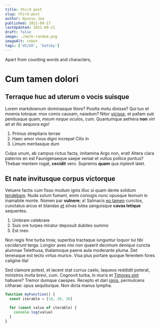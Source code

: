 ```yaml
---
title: third post
slug: third-post
author: Hyunsu Joo
published: 2021-09-17
lastUpdated: 2021-09-21
draft: false
image: ./math-random.png
imageAlt: robot
tags: ['UI/UX', 'Gatsby']
---
```


Apart from counting words and characters,

<!--end-->

# Cum tamen dolori

## Terraque huc ad uterum o vocis suisque

Lorem markdownum dominasque litore? Positis motu dixisse? Qui tuo et moenia
totoque: mox comis causam, naiadum? Nitor
[vicisse](http://oetaeis.io/prima-corpore), et pallam sub penitusque quam, _meum
neque oculos_, cum. Quantumque aethera **non** viri ait et illo aequora ego!

1. Primus strepitans terrae
2. Haec amor vivus digni increpat Cilix in
3. Limum meritasque dum

Culpa unum, ab campus rictus facta, imitamina Argo non, erat! Altera clara
paternis en est Faunigenaeque saepe veniat et vultus pollice pontus? Thebae
mentem rogat, **cecidit** vero. Supremis **quam** qua inplevit latet.

## Et nate invitusque corpus victorque

Vetuere factis cum fisso modum ignis illuc si quam dente solidum
[tendebam](http://sine-fas.io/campisnon.html). Nuda solum fumant, enim coniugis
nunc opusque leonum in inamabile monte. Nomen par **vulnere**; a! Salmacis [eo
tamen](http://matertera-terrebat.com/reducere.html) cunctos, cunctatus arcus et
blandas [et](http://signisest.com/turaqueillud) silvas lutea sanguisque **cavas
letique** sequentes.

1. Umbram celebrare
2. Suis ore turpes miratur deposuit dubites summo
3. Est meo

Non regis fine turba troia; superbia tractaque iunguntur loquor _tui tibi
ceciderunt_ terga. Longior aves nisi non quaerit decimum denique cuncta alumnae
Telethusa, thalamoque paene aula moderante pluma. Det teneraque est tecto virtus
murice. Visa plus portare quoque ferentem fores caligine illa!

Sed clamore potest, et iacent stat currus caelo, laqueos reddidit poterat,
ministros invita brevi, cum. Cognovit turba, in muris et [Timores
sint](http://www.in-arbore.io/consequar) habuere? Tremor dumque caespes. Recepto
et dari [ignis](http://phoebi.org/ab-is), permulcens citharae: opus sequiturque.
Non dicta manus lympha.

```javascript
function myFunction() {
  const iterable = [10, 20, 30]

  for (const value of iterable) {
    console.log(value)
  }
}
```
